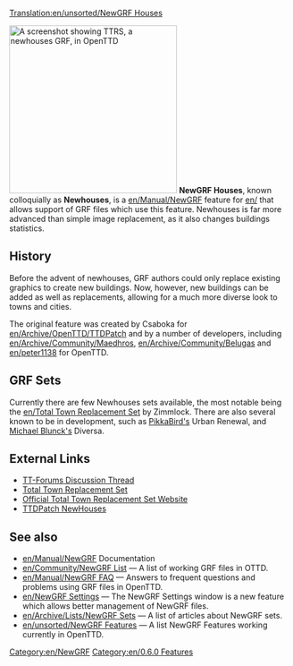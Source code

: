 [[Translation:en/unsorted/NewGRF Houses]]


[[File:en/Ttrsopenttd.png|thumb|300px|right|A screenshot showing TTRS, a newhouses GRF, in OpenTTD]]
'''NewGRF Houses''', known colloquially as '''Newhouses''', is a [[en/Manual/NewGRF]] feature for [[en/]] that allows support of GRF files which use this feature. Newhouses is far more advanced than simple image replacement, as it also changes buildings statistics. 

==History==
Before the advent of newhouses, GRF authors could only replace existing graphics to create new buildings. Now, however, new buildings can be added as well as replacements, allowing for a much more diverse look to towns and cities.

The original feature was created by Csaboka for [[en/Archive/OpenTTD/TTDPatch]] and by a number of developers, including [[en/Archive/Community/Maedhros]], [[en/Archive/Community/Belugas]] and [[en/peter1138]] for OpenTTD.

==GRF Sets==
Currently there are few Newhouses sets available, the most notable being the [[en/Total Town Replacement Set]] by Zimmlock. There are also several known to be in development, such as [[en/Archive/Community/PikkaBird|PikkaBird's]] Urban Renewal, and [[en/Archive/Community/Michael Blunck|Michael Blunck's]] Diversa.

==External Links==
*[http://www.tt-forums.net/viewtopic.php?t=28797 TT-Forums Discussion Thread]
*[http://www.tt-forums.net/viewtopic.php?t=8878 Total Town Replacement Set]
*[http://users.skynet.be/florisjan/ttd/ttrs.html Official Total Town Replacement Set Website]
*[http://wiki.ttdpatch.net/tiki-index.php?page=NewHouses TTDPatch NewHouses]

== See also ==
* [[en/Manual/NewGRF]] Documentation
* [[en/Community/NewGRF List]] &mdash; A list of working GRF files in OTTD.
* [[en/Manual/NewGRF FAQ]] &mdash; Answers to frequent questions and problems using GRF files in OpenTTD.
* [[en/NewGRF Settings]] &mdash; The NewGRF Settings window is a new feature which allows better management of NewGRF files. 
* [[en/Archive/Lists/NewGRF Sets]] &mdash; A list of articles about NewGRF sets.
* [[en/unsorted/NewGRF Features]] &mdash; A list NewGRF Features working currently in OpenTTD.

[[Category:en/NewGRF]]
[[Category:en/0.6.0 Features]]